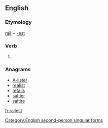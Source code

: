 ==English==

===Etymology===
[[rail]] + [[-est]]

===Verb===
{{en-verb form}}

# {{context|archaic|lang=en}} {{form of|Second-person singular simple present form|rail|lang=en}}

===Anagrams===
* [[A-lister#English|A-lister]]
* [[realist#English|realist]]
* [[retails#English|retails]]
* [[saltier#English|saltier]]
* [[saltire#English|saltire]]

[[Category:English second-person singular forms]]

[[fr:railest]]